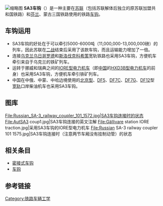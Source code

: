 {{Unreferenced|time=2021-06-17T07:25:37+00:00}}
[[File:Sa3.gif|缩略图]]
'''SA3车钩'''（{{lang-ru|Автосцепка СА-3}}）是一种主要在[[苏联铁路运输|苏联]]（包括苏联解体后独立的原苏联加盟共和国铁路）和[[芬兰铁路|芬兰]]、蒙古三国铁路使用的铁路[[车钩|车钩]]。
== 车钩运用 ==
*SA3车钩的好处在于可以牵引5000-6000吨（11,000,000-13,000,000磅）的列车，因此苏联在[[二战|二战]]结束后采用了该款车钩，而且运输能力增加了一倍。
*连接[[乌克兰|乌克兰]][[乌日霍罗德|乌日哥罗德]]和[[斯洛伐克|斯洛伐克]][[科希策|科希策]]宽轨铁路也采用SA3车钩，方便机车牵引来自于乌克兰的铁矿列车。 
*运转于挪威和瑞典之间的[[IORE型电力机车|IORE型电力机车]]（即[[中国铁路|中国]]的[[HXD3B型电力机车|HXD3B型电力机车]]的前身）也采用SA3车钩，方便机车牵引铁矿列车。
*中国在中俄、中蒙、中哈边境使用的[[北京型柴油机车|北京型]]、[[DF5|DF5]]、[[DF7C|DF7C]]、[[DF7G|DF7G]]、[[DF12|DF12]]型[[宽轨|宽轨]]口岸柴油机车也采用SA3车钩。
== 图库 ==
<gallery>
File:Russian_SA-3_railway_coupler_101_1572.jpg|SA3车钩连接时的状态
File:AutSA3 coup1.jpg|SA3车钩连接的英文注解
File:Gällivare station IORE traction.jpg|采用SA3车钩的IORE型电力机车
File:Russian SA-3 railway coupler 101 1575.jpg|SA3车钩连接时（注意两节车厢没有挂制动管）的状态
</gallery>
== 相关条目 ==
{{commonscat|SA3 coupler}}
*[[密接式车钩|密接式车钩]]
*[[车钩|车钩]]
== 参考链接 ==
<references />

[[Category:铁路车辆工学|Category:铁路车辆工学]]
